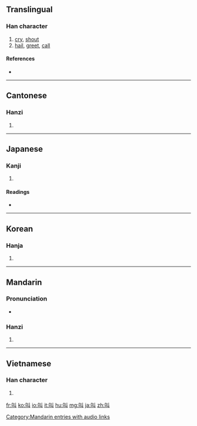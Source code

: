 ==Translingual==
{{stroke order|type=animate}}
===Han character===
{{Han char|rn=30|rad=口|as=02|sn=5|four=6400<sub>0</sub>|canj=口女中 (RVL)}}

# [[cry]], [[shout]]
# [[hail]], [[greet]], [[call]]

====References====
* {{Han ref|kx=0172.060|dkj=03240|dj=0383.020|hdz=10573.020|uh=53EB|ud=21483|bh=A573|bd=42355}}

----

==Cantonese==

===Hanzi===
{{yue-hanzi|jyut=|y=giu3}}

# {{defn|Cantonese|sort=口02}}

----

==Japanese==

===Kanji===
{{ja-kanji|grade=c|rs=口02}}

# {{defn|Japanese|sort=口02}}

====Readings====
* {{ja-readings|on=[[きょう]] (kyō)|kun=[[さけぶ]] (sakebu)}}

----

==Korean==

===Hanja===
{{ko-hanja|hangeul=규|rv=gyu|mr=kyu}}

# {{defn|Korean|sort=口02}}

----

==Mandarin==

===Pronunciation===
* {{audio|zh-jiào.ogg|audio}}

===Hanzi===
{{cmn-hanzi|pin=[[jiào]] ([[jiao4]]), [[shào]] ([[shao4]])|wg=chiao<sup>4</sup>, shao<sup>4</sup>}}

# {{defn|Mandarin|sort=口02}}

[[Category:Mandarin entries with audio links]]

----

==Vietnamese==

===Han character===
{{vi-hantu|[[khiếu]], [[kêu]], [[kíu]]|rs=口02}}

# {{defn|Vietnamese|sort=口02}}

[[fr:叫]]
[[ko:叫]]
[[io:叫]]
[[it:叫]]
[[hu:叫]]
[[mg:叫]]
[[ja:叫]]
[[zh:叫]]